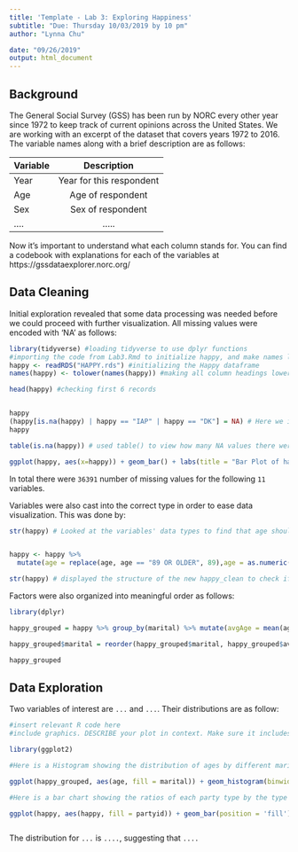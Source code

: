 ```yaml
---
title: 'Template - Lab 3: Exploring Happiness'
subtitle: "Due: Thursday 10/03/2019 by 10 pm"
author: "Lynna Chu"

date: "09/26/2019"
output: html_document
---
```



## Background

The General Social Survey (GSS) has been run by NORC every other year since 1972 to keep track of current opinions across the United States. We are working with an excerpt of the dataset that covers years 1972 to 2016. The variable names along with a brief description are as follows: 

| Variable      | Description   |    
| ------------- |:-------------:| 
| Year          | Year for this respondent | 
| Age           | Age of respondent | 
| Sex           | Sex of respondent     | 
|....           | .....      | 

Now it's important to understand what each column stands for. You can find a codebook with explanations for each of the variables at https://gssdataexplorer.norc.org/

## Data Cleaning 

Initial exploration revealed that some data processing was needed before we could proceed with further visualization. All missing values were encoded with 'NA' as follows:
```r
library(tidyverse) #loading tidyverse to use dplyr functions
#importing the code from Lab3.Rmd to initialize happy, and make names lowercase
happy <- readRDS("HAPPY.rds") #initializing the Happy dataframe
names(happy) <- tolower(names(happy)) #making all column headings lowercase for ease of usability 

head(happy) #checking first 6 records


happy
(happy[is.na(happy) | happy == "IAP" | happy == "DK"] = NA) # Here we identified the na values and the values "IAP" and "DK" and inserted "NA"
happy

table(is.na(happy)) # used table() to view how many NA values there were in the Dataset, we saw there to be 36,391 instances of NA across ALL COLUMNS.

ggplot(happy, aes(x=happy)) + geom_bar() + labs(title = "Bar Plot of happiness Index Distribution", x = "Happiness Type", y = "Frequency") #this barchart shows the distribution of the happiness index, as well as NA values in the happy column.

```

In total there were `36391 ` number of missing values for the following `11` variables. 

Variables were also cast into the correct type in order to ease data visualization. This was done by:
```r
str(happy) # Looked at the variables' data types to find that age should be converted to Integer


happy <- happy %>% 
  mutate(age = replace(age, age == "89 OR OLDER", 89),age = as.numeric(age)) #used dplyr in order to mutate our happy dataframe, whilst using replace inside of the mutate argument in order to fulfill requirements, then used the final argument to change age's variable class from character to numeric. 

str(happy) # displayed the structure of the new happy_clean to check if the variable age was successfully mutated
```

Factors were also organized into meaningful order as follows: 
```r

library(dplyr)

happy_grouped = happy %>% group_by(marital) %>% mutate(avgAge = mean(age, na.rm= TRUE)) # Grouped the marital status in the dataset happy by the average age 

happy_grouped$marital = reorder(happy_grouped$marital, happy_grouped$avgAge) # Based on the the code we pulled from eda; the order in which the dataframe is presented is originally grouped by marital status as well as average age, this is why we see people, for example, with the marital status of never married having a lower average as then say, someone who has been widowed will have a typically higher average age. 

happy_grouped

```


## Data Exploration 

Two variables of interest are `...` and `...`. Their distributions are as follow: 
```r
#insert relevant R code here
#include graphics. DESCRIBE your plot in context. Make sure it includes axis labels and appropriate title. 

library(ggplot2)

#Here is a Histogram showing the distribution of ages by different marital statuses.

ggplot(happy_grouped, aes(age, fill = marital)) + geom_histogram(binwidth = 1) + labs(title = "Distribution of Ages by Marital Status", x = "Age (years)", y = "Frequency")

#Here is a bar chart showing the ratios of each party type by the type of happiness.

ggplot(happy, aes(happy, fill = partyid)) + geom_bar(position = 'fill') + labs(title = "Ratio of Party Affiliation by Happiness Index", x = "Happiness", y = "Percentage (out of 100)")



```

The distribution for `...` is `....`, suggesting that `....` 




